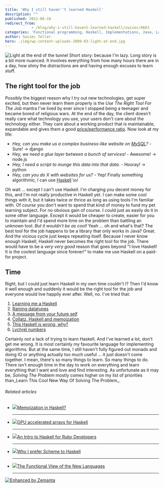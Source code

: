 ```yaml
---
title: 'Why I still haven''t learned Haskell'
description: ""
published: 2012-06-18
redirect_from: 
            - /blog/why-i-still-havent-learned-haskell/swizec/4663
categories: 'Functional programming, Haskell, Implementations, Java, Languages, Programming, Tools, Uncategorized'
author: Swizec Teller
hero: ./img/wp-content-uploads-2009-03-light-at-end.jpg
---
```

![Light at the end of the tunnel](./img/wp-content-uploads-2009-03-light-at-end.jpg "Light at the end of the tunnel") Short story: because I'm lazy. Long story is a bit more nuanced. It involves everything from how many hours there are in a day, how shiny the distractions are and having enough excuses to learn stuff.

## The right tool for the job

Possibly the biggest reason why I try out new technologies, get super excited, but then never learn them properly is the _Use The Right Tool For The Job_ mantra I've lived by ever since I stopped being a teenager and became bored of religious wars. At the end of the day, the client doesn't really care what technology you use, your users don't care about the technology either. They care about a working product that is maintainable, expandable and gives them a good [price/performance ratio](http://en.wikipedia.org/wiki/Price/performance_ratio "Price/performance ratio"). Now look at my life:

- _Hey, can you make us a complex business-like website on [MySQL](http://en.wikipedia.org/wiki/MySQL "MySQL")?_ - Sure! -> django
- _Hey, we need a glue layer between a bunch of services!_ - Awesome! -> node.js
- _Hey, I need a script to munge this data into that data._ - Hooray! -> python
- _Hey, can you do X with websites for us?_ - Yep! Finally something algorithmic, I can use [Haskell](http://en.wikipedia.org/wiki/Haskell_%28programming_language%29 "Haskell (programming language)") \\o/

Oh wait ... except I can't use Haskell. I'm charging you decent money for this, and I'm not really productive in Haskell yet. I can make some cool things with it, but it takes twice or thrice as long as using tools I'm familiar with. Of _course_ you don't want to spend that kind of money to fund my pet learning subject. For no obvious gain of course. I could just as easily do it in some other language. Except it would be cheaper to create, easier for you to maintain and I'd spend more time on the problem than battling an unknown tool. _But it wouldn't be as cool!_ Yeah ... oh and what's that? The best tool for the job happens to be a library that only works in Java? Great. And the vicious cycle just keeps repeating itself. Because I never know enough Haskell, Haskell never becomes the right tool for the job. There would have to be a _very very good_ reason that goes beyond "I love Haskell! It is the coolest language since forever!" to make me use Haskell on a paid-for project.

## Time

Right, but I could just learn Haskell in my own time couldn't I? Then I'd know it well enough and suddenly it would be the right tool for the job and everyone would live happily ever after. Well, no. I've tried that:

1. [Learning me a Haskell](http://swizec.com/blog/learning-me-a-haskell/swizec/3272)
2. [Raining datatypes](http://swizec.com/blog/sabbatical-week-day-3-raining-datatypes/swizec/3293)
3. [A message from your future self](http://swizec.com/blog/a-message-from-your-future-self/swizec/3377)
4. [Collatz, Haskell and memoization](http://swizec.com/blog/collatz-haskell-and-memoization/swizec/3382)
5. [This Haskell is wrong, why?](http://swizec.com/blog/this-haskell-is-wrong-why/swizec/3489)
6. [Lychrel numbers](http://swizec.com/blog/lychrel-numbers/swizec/3559)

Certainly not a lack of trying to learn Haskell. And I've learned a lot, don't get me wrong. It is most certainly my favourite language for implementing algorithms. But at the same time, I still haven't fully figured out monads and doing IO or anything actually too much useful ... it just doesn't come together. I mean, there's so many things to learn. So many things to do. There isn't enough time in the day to work on everything and learn everything that I want and love and find interesting. As unfortunate as it may be, _Solving The Problem_ mostly comes higher on my list of priorities than_Learn This Cool New Way Of Solving The Problem_.

###### Related articles

- [![](http://i.zemanta.com/94679149_80_80.jpg)](http://stackoverflow.com/questions/3208258/memoization-in-haskell)[Memoization in Haskell?](http://stackoverflow.com/questions/3208258/memoization-in-haskell)

  * * *

- [![](http://i.zemanta.com/88781041_80_80.jpg)](http://justtesting.org/gpu-accelerated-array-computations-in-haskell)[GPU accelerated arrays for Haskell](http://justtesting.org/gpu-accelerated-array-computations-in-haskell)

  * * *

- [![](http://i.zemanta.com/noimg_00_80_80.jpg)](http://www.free-variable.org/2012/05/an-intro-to-haskell-for-ruby-programmers/)[An Intro to Haskell for Ruby Developers](http://www.free-variable.org/2012/05/an-intro-to-haskell-for-ruby-programmers/)

  * * *

- [![](http://i.zemanta.com/noimg_08_80_80.jpg)](http://slidetocode.com/2012/04/09/why-i-prefer-scheme-to-haskell/)[Why I prefer Scheme to Haskell](http://slidetocode.com/2012/04/09/why-i-prefer-scheme-to-haskell/)

  * * *

- [![](http://i.zemanta.com/noimg_11_80_80.jpg)](http://www.i-programmer.info/professional-programmer/i-programmer/3892-the-functional-view-of-the-new-languages.html)[The Functional View of the New Languages](http://www.i-programmer.info/professional-programmer/i-programmer/3892-the-functional-view-of-the-new-languages.html)

  * * *

[![Enhanced by Zemanta](http://img.zemanta.com/zemified_e.png?x-id=b8c535c5-2cdf-47f7-8371-444768f084df)](http://www.zemanta.com/?px "Enhanced by Zemanta")